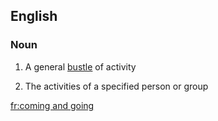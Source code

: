 ==English==

===Noun===
{{en-noun|sg=[[coming#Adjective|coming]] and [[going]]|comings and goings}}

# A general [[bustle]] of activity
# {{in plural}} The activities of a specified person or group

[[fr:coming and going]]